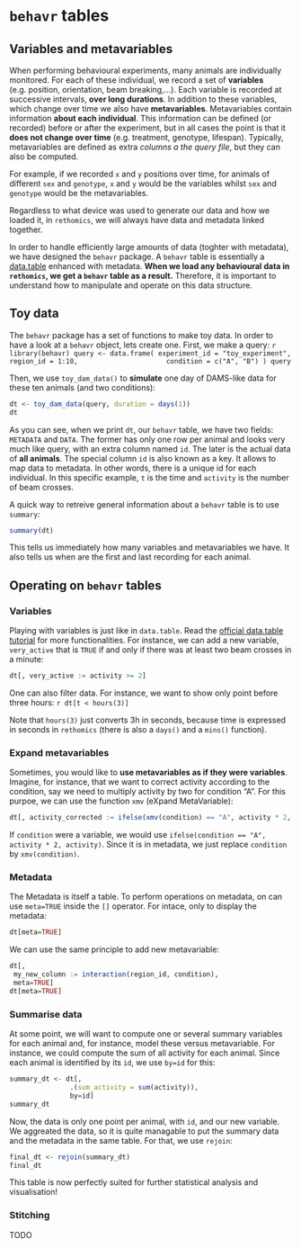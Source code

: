 # `behavr` tables{#behavr -}

## Variables and metavariables{-}

When performing behavioural experiments, many animals are individually monitored.
For each of these individual, we record a set of **variables** (e.g. position, orientation, beam breaking,...).
Each variable is recorded at successive intervals, **over long durations**.
In addition to these variables, which change over time we also have **metavariables**.
Metavariables contain information **about each individual**.
This information can be defined (or recorded) before or after the experiment, but in all cases the point is that it **does not change over time** (e.g. treatment, genotype, lifespan).
Typically, metavariables are defined as extra *columns a the query file*, but they can also be computed.

For example, if we recorded `x` and `y` positions over time, for animals of different `sex` and `genotype`,
`x` and `y` would be the variables whilst `sex` and `genotype` would be the metavariables.


Regardless to what device was used to generate our data and how we loaded it, in `rethomics`, we will always have data and metadata linked together.


In order to handle efficiently large amounts of data (toghter with metadata), we have designed the `behavr` package.
A `behavr` table is essentially a [data.table](https://cran.r-project.org/web/packages/data.table/vignettes/datatable-intro.html) enhanced with metadata.
**When we load any behavioural data in `rethomics`, we get a `behavr` table as a result.**
  Therefore, it is important to understand how to manipulate and operate on this data structure.

## Toy data{-}

The `behavr` package has a set of functions to make toy data.
In order to have a look at a `behavr` object, lets create one.
First, we make a query:
  ```r
library(behavr)
query <- data.frame( experiment_id = "toy_experiment",
                     region_id = 1:10,
                     condition = c("A", "B") )
query
```

Then, we use `toy_dam_data()` to **simulate** one day of DAMS-like data for these ten animals (and two conditions):

  ```r
dt <- toy_dam_data(query, duration = days(1))
dt
```
As you can see, when we print `dt`, our `behavr` table, we have two fields: `METADATA` and `DATA`.
The former has only one row per animal and looks very much like query, with an extra column named `id`.
The later is the actual data of **all animals**. The special column `id` is also known as a key. It allows to map data to metadata.
In other words, there is a unique id for each individual.
In this specific example, `t` is the time and  `activity` is the number of beam crosses.

A quick way to retreive general information about a `behavr` table is to use `summary`:

  ```r
summary(dt)
```

This tells us immediately how many variables and metavariables we have.
It also tells us when are the first and last recording for each animal.


## Operating on `behavr` tables{-}

###  Variables{-}
Playing with variables is just like in `data.table`.
Read the [official data.table tutorial](https://cran.r-project.org/web/packages/data.table/vignettes/datatable-intro.html) for more functionalities.
For instance, we can add a new variable, `very_active` that is `TRUE` if and only if
there was at least two beam crosses in a minute:

  ```r
dt[, very_active := activity >= 2]
```
One can also filter data. For instance, we want to show only point before three hours:
  ```r
dt[t < hours(3)]
```

Note that `hours(3)` just converts 3h in seconds, because time is expressed in seconds in `rethomics` (there is also a `days()` and a `mins()` function).



###  Expand metavariables{-}

Sometimes, you would like to **use metavariables as if they were variables**.
Imagine, for instance, that we want to correct activity according to the condition, say we need to multiply activity by two for condition "A".
For this purpoe, we can use the function `xmv` (eXpand MetaVariable):


  ```r
dt[, activity_corrected := ifelse(xmv(condition) == "A", activity * 2, activity)]
```

If `condition` were a variable, we would use ` ifelse(condition == "A", activity * 2, activity)`.
Since it is in metadata, we just replace `condition` by `xmv(condition)`.


###  Metadata{-}

The Metadata is itself a table.
To perform operations on metadata, on can use `meta=TRUE` inside the `[]` operator.
For intace, only to display the metadata:

  ```r
dt[meta=TRUE]
```


We can use the same principle to add new metavariable:


  ```r
dt[,
   my_new_column := interaction(region_id, condition),
   meta=TRUE]
dt[meta=TRUE]
```

### Summarise data{-}

At some point, we will want to compute one or several summary variables for each animal and, for instance,
model these versus metavariable. For instance, we could compute the sum of all activity for each animal.
Since each animal is identified by its `id`, we use `by=id` for this:

  ```r
summary_dt <- dt[,
                 .(sum_activity = sum(activity)),
                 by=id]
summary_dt
```
Now, the data is only one point per animal, with `id`, and our new variable.
We aggreated the data, so it is quite managable to put the summary data and the metadata in the same table.
For that, we use `rejoin`:

  ```r
final_dt <- rejoin(summary_dt)
final_dt
```

This table is now perfectly suited for further statistical analysis and visualisation!


### Stitching{-}
TODO



